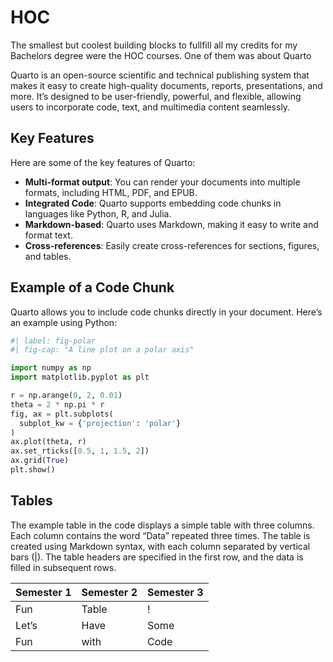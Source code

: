 # HOC

The smallest but coolest building blocks to fullfill all my credits for my Bachelors degree were the HOC courses. 
One of them was about Quarto

Quarto is an open-source scientific and technical publishing system that makes it easy to create high-quality documents, reports, presentations, and more. It's designed to be user-friendly, powerful, and flexible, allowing users to incorporate code, text, and multimedia content seamlessly.

## Key Features

Here are some of the key features of Quarto:

- **Multi-format output**: You can render your documents into multiple formats, including HTML, PDF, and EPUB.
- **Integrated Code**: Quarto supports embedding code chunks in languages like Python, R, and Julia.
- **Markdown-based**: Quarto uses Markdown, making it easy to write and format text.
- **Cross-references**: Easily create cross-references for sections, figures, and tables.

## Example of a Code Chunk

Quarto allows you to include code chunks directly in your document. Here's an example using Python:

```python
#| label: fig-polar
#| fig-cap: "A line plot on a polar axis"

import numpy as np
import matplotlib.pyplot as plt

r = np.arange(0, 2, 0.01)
theta = 2 * np.pi * r
fig, ax = plt.subplots(
  subplot_kw = {'projection': 'polar'} 
)
ax.plot(theta, r)
ax.set_rticks([0.5, 1, 1.5, 2])
ax.grid(True)
plt.show()
```

## Tables 

The example table in the code displays a simple table with three columns. Each column contains the word "Data" repeated three times. The table is created using Markdown syntax, with each column separated by vertical bars (|). The table headers are specified in the first row, and the data is filled in subsequent rows.



| Semester 1 | Semester 2 | Semester 3 |
|----------|----------|----------|
|   Fun    |   Table  |    !     |
|   Let's  |   Have   |   Some   |
|   Fun    |   with   |   Code   |
